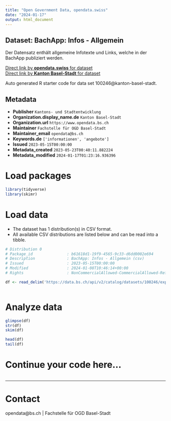```yaml
---
title: "Open Government Data, opendata.swiss"
date: "2024-01-17"
output: html_document
---
```


## Dataset: BachApp: Infos - Allgemein

Der Datensatz enthält allgemeine Infotexte und Links, welche in der BachApp publiziert werden. 

[Direct link by **opendata.swiss** for dataset](https://opendata.swiss/de/dataset/bachapp-infos-allgemein)<br>
[Direct link by **Kanton Basel-Stadt** for dataset](https://data.bs.ch/explore/dataset/100246/)

Auto generated R starter code for data set 100246@kanton-basel-stadt.

## Metadata

- **Publisher** `Kantons- und Stadtentwicklung`
- **Organization.display_name.de** `Kanton Basel-Stadt`
- **Organization.url** `https://www.opendata.bs.ch`
- **Maintainer** `Fachstelle für OGD Basel-Stadt`
- **Maintainer_email** `opendata@bs.ch`
- **Keywords.de** `['informationen', 'angebote']`
- **Issued** `2023-05-15T00:00:00`
- **Metadata_created** `2023-05-23T00:40:11.882224`
- **Metadata_modified** `2024-01-17T01:23:16.936396`


# Load packages

```r

library(tidyverse)
library(skimr)

```

# Load data

-   The dataset has 1 distribution(s) in CSV format.
-   All available CSV distributions are listed below and can be read into a tibble.

```r

# Distribution 0
# Package_id               : b61618d1-19f9-4565-9c33-d6dd0002e694
# Description              : BachApp: Infos - Allgemein (csv)
# Issued                   : 2023-05-15T00:00:00
# Modified                 : 2024-01-08T10:46:14+00:00
# Rights                   : NonCommercialAllowed-CommercialAllowed-ReferenceRequired

df <- read_delim('https://data.bs.ch/api/v2/catalog/datasets/100246/exports/csv')



```

# Analyze data

```r

glimpse(df)
str(df)
skim(df)

head(df)
tail(df)

```

# Continue your code here...

```r

```

------------------------------------------------------------------------

# Contact

opendata@bs.ch | Fachstelle für OGD Basel-Stadt
